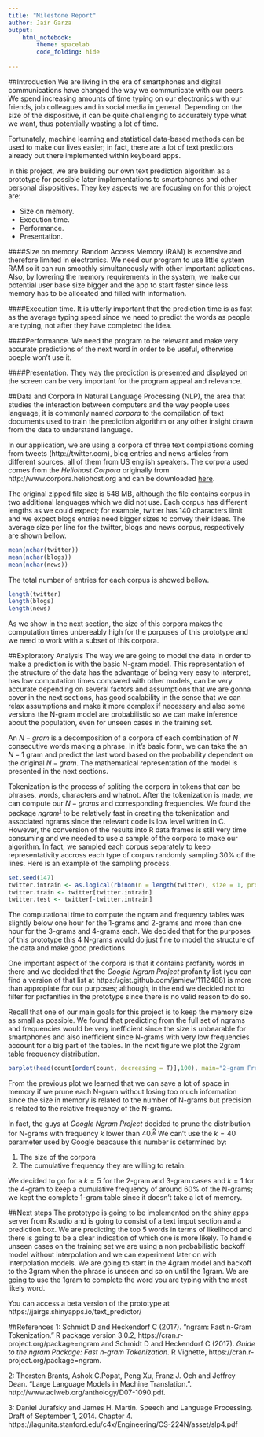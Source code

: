 ---
title: "Milestone Report"
author: Jair Garza
output: 
    html_notebook:
        theme: spacelab
        code_folding: hide
        
---
##Introduction
We are living in the era of smartphones and digital communications have changed the way we communicate with our peers. We spend increasing amounts of time typing on our electronics with our friends, job colleagues and in social media in general. Depending on the size of the dispositive, it can be quite challenging to accurately type what we want, thus potentially wasting a lot of time. 

Fortunately, machine learning and statistical data-based methods can be used to make our lives easier; in fact, there are a lot of text predictors already out there implemented within keyboard apps. 

In this project, we are building our own text prediction algorithm as a prototype for possible later implementations to smartphones and other personal dispositives. They key aspects we are focusing on for this project are:

- Size on memory.
- Execution time.
- Performance.
- Presentation.

####Size on memory.
Random Access Memory (RAM) is expensive and therefore limited in electronics. We need our program to use little system RAM so it can run smoothly simultaneously with other important aplications. Also, by lowering the memory requirements in the system, we make our potential user base size bigger and the app to start faster since less memory has to be allocated and filled with information. 

####Execution time. 
It is utterly important that the prediction time is as fast as the average typing speed since we need to predict the words as people are typing, not after they have completed the idea. 

####Performance.
We need the program to be relevant and make very accurate predictions of the next word in order to be useful, otherwise poeple won't use it. 

####Presentation.
They way the prediction is presented and displayed on the screen can be very important for the program appeal and relevance. 


##Data and Corpora
In Natural Language Processing (NLP), the area that studies the interaction between computers and the way people uses language, it is commonly named *corpora* to the compilation of text documents used to train the prediction algorithm or any other insight drawn from the data to understand language. 

In our application, we are using a corpora of three text compilations coming from tweets (http://twitter.com), blog entries and news articles from different sources, all of them from US english speakers. The corpora used comes from the *Heliohost Corpora* originally from http://www.corpora.heliohost.org and can be downloaded [here](https://d396qusza40orc.cloudfront.net/dsscapstone/dataset/Coursera-SwiftKey.zip).

The original zipped file size is 548 MB, although the file contains corpus in two additional languages which we did not use. Each corpus has different lengths as we could expect; for example, twitter has 140 characters limit and we expect blogs entries need bigger sizes to convey their ideas. The average size per line for the twitter, blogs and news corpus, respectively are shown bellow.
```{r}
mean(nchar(twitter))
mean(nchar(blogs))
mean(nchar(news))
```
The total number of entries for each corpus is showed bellow.
```{r}
length(twitter)
length(blogs)
length(news)
```
As we show in the next section, the size of this corpora makes the computation times unbereably high for the porpuses of this prototype and we need to work with a subset of this corpora.

##Exploratory Analysis
The way we are going to model the data in order to make a prediction is with the basic N-gram model. This representation of the structure of the data has the advantage of being very easy to interpret, has low computation times compared with other models, can be very accurate depending on several factors and assumptions that we are gonna cover in the next sections, has good scalability in the sense that we can relax assumptions and make it more complex if necessary and also some versions the N-gram model are probabilistic so we can make inference about the population, even for unseen cases in the training set.

An $N-gram$ is a decomposition of a corpora of each combination of $N$ consecutive words making a phrase. In it's basic form, we can take the an $N-1$ gram and predict the last word based on the probability dependent on the original $N-gram$. The mathematical representation of the model is presented in the next sections. 

Tokenization is the process of spliting the corpora in tokens that can be phrases, words, characters and whatnot. After the tokenization is made, we can compute our $N-grams$ and corresponding frequencies. We found the package *ngram*<sup>[1](#footnote1)</sup> to be relatively fast in creating the tokenization and associated ngrams since the relevant code is low level written in C. However, the conversion of the results into R data frames is still very time consuming and we needed to use a sample of the corpora to make our algorithm. In fact, we sampled each corpus separately to keep representativity accross each type of corpus randomly sampling 30% of the lines. Here is an example of the sampling process. 
```{r}
set.seed(147)
twitter.intrain <- as.logical(rbinom(n = length(twitter), size = 1, prob = .3))
twitter.train <- twitter[twitter.intrain]
twitter.test <- twitter[-twitter.intrain]
```
The computational time to compute the ngram and frequency tables was slightly below one hour for the 1-grams and 2-grams and more than one hour for the 3-grams and 4-grams each. We decided that for the purposes of this prototype this 4 N-grams would do just fine to model the structure of the data and make good predictions.

One important aspect of the corpora is that it contains profanity words in there and we decided that the *Google Ngram Project* profanity list (you can find a version of that list at https://gist.github.com/jamiew/1112488) is more than appropiate for our purposes; although, in the end we decided not to filter for profanities in the prototype since there is no valid reason to do so.

Recall that one of our main goals for this project is to keep the memory size as small as possible. We found that predicting from the full set of ngrams and frequencies would be very inefficient since the size is unbearable for smartphones and also inefficient since N-grams with very low frequencies account for a big part of the tables. In the next figure we plot the 2gram table frequency distribution.
```{r}
barplot(head(count[order(count, decreasing = T)],100), main="2-gram Frequency Distribution")
```
From the previous plot we learned that we can save a lot of space in memory if we prune each N-gram without losing too much information since the size in memory is related to the number of N-grams but precision is related to the relative frequency of the N-grams.

In fact, the guys at *Google Ngram Project* decided to prune the distribution for N-grams with frequency $k$ lower than 40.<sup>[2](#footnote2)</sup> We can't use the $k=40$ parameter used by Google beacause this number is determined by:

1. The size of the corpora
2. The cumulative frequency they are willing to retain.

We decided to go for a $k=5$ for the 2-gram and 3-gram cases and $k=1$ for the 4-gram to keep a cumulative frequency of around 60% of the N-grams; we kept the complete 1-gram table since it doesn't take a lot of memory.

##Next steps
The prototype is going to be implemented on the shiny apps server from Rstudio and is going to consist of a text imput section and a prediction box. We are predicting the top 5 words in terms of likelihood and there is going to be a clear indication of which one is more likely. To handle unseen cases on the training set we are using a non probabilistic backoff model without interpolation and we can experiment later on with interpolation models. We are going to start in the 4gram model and backoff to the 3gram when the phrase is unseen and so on until the 1gram. We are going to use the 1gram to complete the word you are typing with the most likely word.

You can access a beta version of the prototype at https://jairgs.shinyapps.io/text_predictor/

##References
<a name="footnote1">1</a>: Schmidt D and Heckendorf C (2017). “ngram: Fast n-Gram Tokenization.” R package version 3.0.2, https://cran.r-project.org/package=ngram and Schmidt D and Heckendorf C (2017). _Guide to the ngram Package: Fast n-gram Tokenization_. R Vignette, https://cran.r-project.org/package=ngram.

<a name="footnote2">2</a>: Thorsten Brants, Ashok C.Popat, Peng Xu, Franz J. Och and Jeffrey Dean. "Large Language Models in Machine Translation.". http://www.aclweb.org/anthology/D07-1090.pdf.

3: Daniel Jurafsky and James H. Martin. Speech and Language Processing. Draft of September 1, 2014. Chapter 4. https://lagunita.stanford.edu/c4x/Engineering/CS-224N/asset/slp4.pdf
